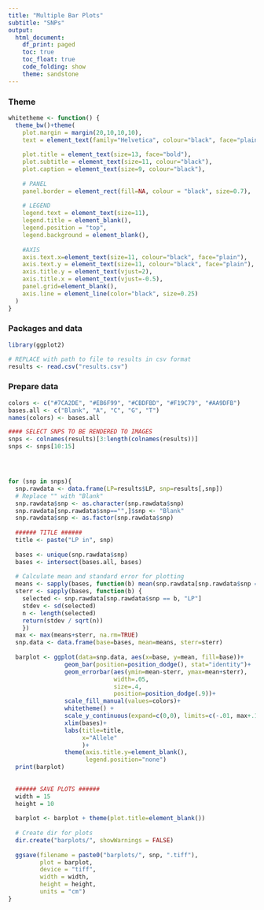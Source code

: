 ```yaml
---
title: "Multiple Bar Plots"
subtitle: "SNPs"
output:
  html_document:
    df_print: paged
    toc: true
    toc_float: true
    code_folding: show
    theme: sandstone
---
```





### Theme
```r
whitetheme <- function() {
  theme_bw()+theme(
    plot.margin = margin(20,10,10,10),
    text = element_text(family="Helvetica", colour="black", face="plain"),
    
    plot.title = element_text(size=13, face="bold"),
    plot.subtitle = element_text(size=11, colour="black"),
    plot.caption = element_text(size=9, colour="black"),
    
    # PANEL
    panel.border = element_rect(fill=NA, colour = "black", size=0.7),
    
    # LEGEND
    legend.text = element_text(size=11),
    legend.title = element_blank(),
    legend.position = "top",
    legend.background = element_blank(),
    
    #AXIS
    axis.text.x=element_text(size=11, colour="black", face="plain"),
    axis.text.y = element_text(size=11, colour="black", face="plain"),
    axis.title.y = element_text(vjust=2),
    axis.title.x = element_text(vjust=-0.5),
    panel.grid=element_blank(),
    axis.line = element_line(color="black", size=0.25)
  )
}


```


### Packages and data
```r
library(ggplot2)

# REPLACE with path to file to results in csv format
results <- read.csv("results.csv")
```


### Prepare data
```r
colors <- c("#7CA2DE", "#EB6F99", "#CBDFBD", "#F19C79", "#AA9DFB")
bases.all <- c("Blank", "A", "C", "G", "T")
names(colors) <- bases.all

#### SELECT SNPS TO BE RENDERED TO IMAGES
snps <- colnames(results)[3:length(colnames(results))]
snps <- snps[10:15]




for (snp in snps){
  snp.rawdata <- data.frame(LP=results$LP, snp=results[,snp])
  # Replace "" with "Blank"
  snp.rawdata$snp <- as.character(snp.rawdata$snp)
  snp.rawdata[snp.rawdata$snp=="",]$snp <- "Blank"
  snp.rawdata$snp <- as.factor(snp.rawdata$snp)
  
  ###### TITLE ######
  title <- paste("LP in", snp)
  
  bases <- unique(snp.rawdata$snp)
  bases <- intersect(bases.all, bases)
  
  # Calculate mean and standard error for plotting
  means <- sapply(bases, function(b) mean(snp.rawdata[snp.rawdata$snp == b, "LP"]))
  sterr <- sapply(bases, function(b) {
    selected <- snp.rawdata[snp.rawdata$snp == b, "LP"]
    stdev <- sd(selected)
    n <- length(selected)
    return(stdev / sqrt(n))
    })
  max <- max(means+sterr, na.rm=TRUE)
  snp.data <- data.frame(base=bases, mean=means, sterr=sterr)
  
  barplot <- ggplot(data=snp.data, aes(x=base, y=mean, fill=base))+
                geom_bar(position=position_dodge(), stat="identity")+
                geom_errorbar(aes(ymin=mean-sterr, ymax=mean+sterr),
                              width=.05,
                              size=.4,
                              position=position_dodge(.9))+
                scale_fill_manual(values=colors)+
                whitetheme() +
                scale_y_continuous(expand=c(0,0), limits=c(-.01, max+.1), breaks=seq(0,max+0.26,0.25))+
                xlim(bases)+
                labs(title=title,
                     x="Allele"
                     )+
                theme(axis.title.y=element_blank(),
                      legend.position="none")
  print(barplot)
  
  
  ###### SAVE PLOTS ######
  width = 15
  height = 10
  
  barplot <- barplot + theme(plot.title=element_blank())
  
  # Create dir for plots
  dir.create("barplots/", showWarnings = FALSE)
  
  ggsave(filename = paste0("barplots/", snp, ".tiff"),
         plot = barplot,
         device = "tiff",
         width = width,
         height = height,
         units = "cm")
}

```